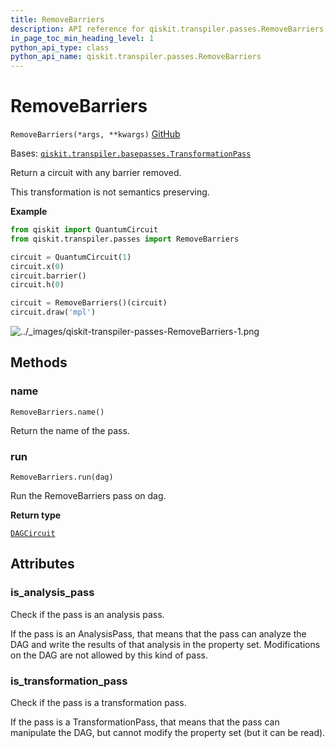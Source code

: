 ```yaml
---
title: RemoveBarriers
description: API reference for qiskit.transpiler.passes.RemoveBarriers
in_page_toc_min_heading_level: 1
python_api_type: class
python_api_name: qiskit.transpiler.passes.RemoveBarriers
---
```


# RemoveBarriers

<span id="qiskit.transpiler.passes.RemoveBarriers" />

`RemoveBarriers(*args, **kwargs)` [GitHub](https://github.com/qiskit/qiskit/tree/stable/0.23/qiskit/transpiler/passes/utils/remove_barriers.py "view source code")

Bases: [`qiskit.transpiler.basepasses.TransformationPass`](qiskit.transpiler.TransformationPass "qiskit.transpiler.basepasses.TransformationPass")

Return a circuit with any barrier removed.

This transformation is not semantics preserving.

**Example**

```python
from qiskit import QuantumCircuit
from qiskit.transpiler.passes import RemoveBarriers

circuit = QuantumCircuit(1)
circuit.x(0)
circuit.barrier()
circuit.h(0)

circuit = RemoveBarriers()(circuit)
circuit.draw('mpl')
```

![../\_images/qiskit-transpiler-passes-RemoveBarriers-1.png](/images/api/qiskit/0.42/qiskit-transpiler-passes-RemoveBarriers-1.png)

## Methods

### name

<span id="qiskit.transpiler.passes.RemoveBarriers.name" />

`RemoveBarriers.name()`

Return the name of the pass.

### run

<span id="qiskit.transpiler.passes.RemoveBarriers.run" />

`RemoveBarriers.run(dag)`

Run the RemoveBarriers pass on dag.

**Return type**

[`DAGCircuit`](qiskit.dagcircuit.DAGCircuit "qiskit.dagcircuit.dagcircuit.DAGCircuit")

## Attributes

<span id="qiskit.transpiler.passes.RemoveBarriers.is_analysis_pass" />

### is\_analysis\_pass

Check if the pass is an analysis pass.

If the pass is an AnalysisPass, that means that the pass can analyze the DAG and write the results of that analysis in the property set. Modifications on the DAG are not allowed by this kind of pass.

<span id="qiskit.transpiler.passes.RemoveBarriers.is_transformation_pass" />

### is\_transformation\_pass

Check if the pass is a transformation pass.

If the pass is a TransformationPass, that means that the pass can manipulate the DAG, but cannot modify the property set (but it can be read).

